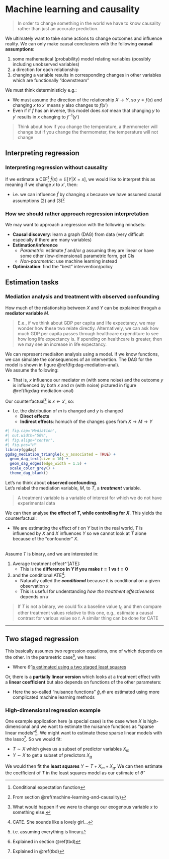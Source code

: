 # Machine learning and causality

> In order to change something in the world we have to know causality rather
> than just an accurate prediction.

We ultimately want to take some actions to change outcomes and influence
reality. We can only make causal conclusions with the following **causal
assumptions**:

(@causal1) some mathematical (probability) model relating variables (possibly
           including unobserved variables)
(@causal2) a direction for each relationship
(@causal3) changing a variable results in corresponding changes in other
           variables which are functionally "downstream"

We must think deterministicly e.g.:

- We must assume the direction of the relationship $X \to Y$, so $y = f(x)$ and
  changing $x$ to $x'$ means $y$ also changes to $f(x')$
- Even if if $f$ has an inverse, this model does *not* mean that changing $y$
  to $y'$ results in $x$ changing to $f^{-1}(y')$

> Think about how if you change the temperature, a thermometer will change but
> if you change the thermometer, the temperature will not change

## Interpreting regression

### Interpreting regression without causality

If we estimate a CEF^[Conditional expectation function] $\hat{f}(x)\approx
\mathbb E[Y|X = x]$, we would like to interpret this as meaning if we change
$x$ to $x\prime$, then:

\begin{align*}
  \mathbb E[Y|X = x]\text{ will change from }\hat{f}(x)\text{ to
  }\hat{f}(x\prime)
\end{align*}

- i.e. we can influence $\hat{f}$ by changing $x$ because we have assumed
  causal assumptions (@causal2) and (@causal3)^[From section
  \@ref(machine-learning-and-causality)]

### How we should rather approach regression interpretation

We may want to approach a regression with the following mindsets:

- **Causal discovery**: learn a graph (DAG) from data (very difficult
  especially if there are many variables)
- **Estimation/inference** 
  - *Parametric*: estimate $f$ and/or $g$ assuming they are linear or have some
    other (low-dimensional) parametric form, get CIs
  - *Non-parametric*: use machine learning instead
- **Optimization**: find the "best" intervention/policy

## Estimation tasks

### Mediation analysis and treatment with observed confounding

How much of the relationship between $X$ and $Y$ can be explained throguh a
**mediator variable** $M$.

> E.e., if we think about GDP per capita and life expectancy, we may wonder how
> these two relate directly. Alternatively, we can ask how much GDP per capita
> passes through healthcare expenditure to see how long life expectancy is. If
> spending on healthcare is greater, then we may see an increase in life
> expectancy.

We can represent mediaiton analysis using a model. If we know functions, we can
simulate the consequences of an intervention. The DAG for the model is shown in
figure \@ref(fig:dag-mediation-anal).  
We assume the following:

\begin{align*}
 x = \text{exogeneous}, \quad  m = f(x) + \varepsilon_m, \quad y = g(m, x) +
 \varepsilon_y
\end{align*}

- That is, $x$ influence our mediator $m$ (with some noise) and the outcome $y$
  is influenced by both $x$ and $m$ (with noise) pictured in figure
  \@ref(fig:dag-mediation-anal)

Our counterfactual^[What would happen if we were to change our exogenous
variable $x$ to something else.] is $x\leftarrow x\prime$, so:

\begin{align*}
  m \gets f(x\prime) + \varepsilon_m, \quad y \gets g(f(x\prime) +
  \varepsilon_m, x\prime) + \varepsilon_y
\end{align*}

- I.e. the distribution of $m$ is changed and $y$ is changed
  - **Direct effects**
  - **Indirect effects**: homuch of the changes goes from $X\rightarrow
    M\rightarrow Y$

```r
#| fig.cap='Mediation',
#| out.width="50%",
#| fig.align="center",
#| fig.pos="H"
library(ggdag)
ggdag_mediation_triangle(x_y_associated = TRUE) +
  geom_dag_text(size = 10) +
  geom_dag_edges(edge_width = 1.5) +
  scale_color_grey() +
  theme_dag_blank()
```

Let's no think about **observed confounding**.  
Let's relabel the mediation variable, $M$, to $T$, a ***treatment*** variable.

> A treatment variable is a variable of interest for which we do not have
> experimental data

We can then analyse **the effect of $T$, while controlling for $X$**. This
yields the counterfactual:

\begin{align*}
  T\leftarrow,\text{ so }Y^{t} := Y\leftarrow g(t,X) + \epsilon_{y}
\end{align*}

- We are estimating the effect of $t$ on $Y$ but in the real world, $T$ is
  influenced by $X$ and $X$ influences $Y$ so we cannot look at $T$ alone
  because of the "confounder" $X$.

::: {.example #observed-confounding name="Observed confounding where $T$ is binary"}
<br />\hfill\break
Assume $T$ is binary, and we are interested in:

1. Average treatment effect^'[ATE]:
   \begin{align*}
     \tau = \mathbb E[Y^{1} - Y^{0}]
   \end{align*}
   - This is the **difference in $Y$ if you make $t = 1$ vs $t = 0$**
1. and the conditional ATE^[CATE. She sounds like a lovely girl...]:
   \begin{align*}
     \tau(x) = \mathbb E[Y^{1} - Y^{0}|X = x]
   \end{align*}
   - Naturally called the ***conditional*** because it is conditional on a
     given observation $x$
   - This is useful for understanding *how the treatment effectiveness* depends
     on $x$

> If $T$ is not a binary, we could fix a baseline value $t_{0}$ and then
> compare other treatment values relative to this one, e.g., estimate a causal
> contrast
> \begin{align*}
    \tau_{t,t_{0}} = \mathbb E[Y^{t} - Y^{t_{0}}]
  \end{align*}
> for various value so $t$. A similar thing can be done for CATE

:::

---

## Two staged regression

This basically assumes two regression equations, one of which depends on the
other. In the parametric case^[i.e. assuming everything is linear], we have:

\begin{align*}
  Y =& T\theta + X\beta + \epsilon_{Y}\\
  T =& X\alpha + \epsilon_{T}.
\end{align*}

- Where $\hat{\theta}$ [is estimated using a two staged least
  squares](https://www.ibm.com/docs/en/spss-statistics/SaaS?topic=regression-two-stage-least-squares)

Or, there is a **partially linear version** which looks at a treatment effect
with a **linear coefficient** but also depends on functions of the other
parameters:

\begin{align*}
  Y =& T\theta + g(X) + \epsilon_{Y}\\
  T =& m(X) + \epsilon_{T}
\end{align*}

- Here the so-called "nuisance functions" $\hat{g}, \hat{m}$ are estimated
  using more complicated machine learning methods

### High-dimensional regression example

One example application here (a special case) is the case when $X$ is
high-dimensional and we want to estimate the nuisance functions as "sparse
linear models"^[Explained in section \@ref(tbd)]. We might want to estimate
these sparse linear models with the lasso^[Explained in \@ref(tbd)]. So we
would fit:

- $T\sim X$ which gives us a subset of predictor variables $X_{m}$
- $Y\sim X$ to get a subset of predictors $X_{g}$

We would then fit the **least squares** $Y\sim T + X_{m} + X_{g}$. We can then
estimate the coefficient of $T$ in the least squares model as our estimate of
$\hat{\theta}$
